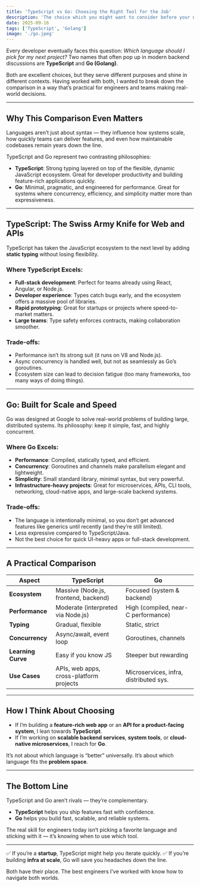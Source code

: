 ```yaml
---
title: 'TypeScript vs Go: Choosing the Right Tool for the Job'
description: 'The choice which you might want to consider before your next project'
date: 2025-09-16
tags: ['TypeScript', 'Golang']
image: './go.jpeg'
---
```


Every developer eventually faces this question: *Which language should I pick for my next project?*
Two names that often pop up in modern backend discussions are **TypeScript** and **Go (Golang)**.

Both are excellent choices, but they serve different purposes and shine in different contexts. Having worked with both, I wanted to break down the comparison in a way that’s practical for engineers and teams making real-world decisions.

---

## Why This Comparison Even Matters

Languages aren’t just about syntax — they influence how systems scale, how quickly teams can deliver features, and even how maintainable codebases remain years down the line.

TypeScript and Go represent two contrasting philosophies:

* **TypeScript**: Strong typing layered on top of the flexible, dynamic JavaScript ecosystem. Great for developer productivity and building feature-rich applications quickly.
* **Go**: Minimal, pragmatic, and engineered for performance. Great for systems where concurrency, efficiency, and simplicity matter more than expressiveness.

---

## TypeScript: The Swiss Army Knife for Web and APIs

TypeScript has taken the JavaScript ecosystem to the next level by adding **static typing** without losing flexibility.

### Where TypeScript Excels:

* **Full-stack development**: Perfect for teams already using React, Angular, or Node.js.
* **Developer experience**: Types catch bugs early, and the ecosystem offers a massive pool of libraries.
* **Rapid prototyping**: Great for startups or projects where speed-to-market matters.
* **Large teams**: Type safety enforces contracts, making collaboration smoother.

### Trade-offs:

* Performance isn’t its strong suit (it runs on V8 and Node.js).
* Async concurrency is handled well, but not as seamlessly as Go’s goroutines.
* Ecosystem size can lead to decision fatigue (too many frameworks, too many ways of doing things).

---

## Go: Built for Scale and Speed

Go was designed at Google to solve real-world problems of building large, distributed systems. Its philosophy: keep it simple, fast, and highly concurrent.

### Where Go Excels:

* **Performance**: Compiled, statically typed, and efficient.
* **Concurrency**: Goroutines and channels make parallelism elegant and lightweight.
* **Simplicity**: Small standard library, minimal syntax, but very powerful.
* **Infrastructure-heavy projects**: Great for microservices, APIs, CLI tools, networking, cloud-native apps, and large-scale backend systems.

### Trade-offs:

* The language is intentionally minimal, so you don’t get advanced features like generics until recently (and they’re still limited).
* Less expressive compared to TypeScript/Java.
* Not the best choice for quick UI-heavy apps or full-stack development.

---

## A Practical Comparison

| Aspect             | TypeScript                              | Go                                     |
| ------------------ | --------------------------------------- | -------------------------------------- |
| **Ecosystem**      | Massive (Node.js, frontend, backend)    | Focused (system & backend)             |
| **Performance**    | Moderate (interpreted via Node.js)      | High (compiled, near-C performance)    |
| **Typing**         | Gradual, flexible                       | Static, strict                         |
| **Concurrency**    | Async/await, event loop                 | Goroutines, channels                   |
| **Learning Curve** | Easy if you know JS                     | Steeper but rewarding                  |
| **Use Cases**      | APIs, web apps, cross-platform projects | Microservices, infra, distributed sys. |

---

## How I Think About Choosing

* If I’m building a **feature-rich web app** or an **API for a product-facing system**, I lean towards **TypeScript**.
* If I’m working on **scalable backend services**, **system tools**, or **cloud-native microservices**, I reach for **Go**.

It’s not about which language is “better” universally. It’s about which language fits the **problem space**.

---

## The Bottom Line

TypeScript and Go aren’t rivals — they’re complementary.

* **TypeScript** helps you ship features fast with confidence.
* **Go** helps you build fast, scalable, and reliable systems.

The real skill for engineers today isn’t picking a favorite language and sticking with it — it’s knowing when to use which tool.

---

✅ If you’re a **startup**, TypeScript might help you iterate quickly.
✅ If you’re building **infra at scale**, Go will save you headaches down the line.

Both have their place. The best engineers I’ve worked with know how to navigate both worlds.